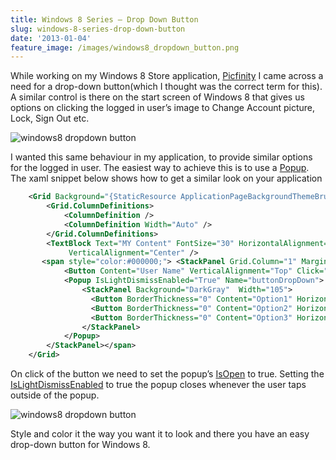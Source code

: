 ```yaml
---
title: Windows 8 Series – Drop Down Button
slug: windows-8-series-drop-down-button
date: '2013-01-04'
feature_image: /images/windows8_dropdown_button.png
---
```

While working on my Windows 8 Store application, [Picfinity](http://apps.microsoft.com/windows/en-us/app/picfinity/33ba9249-a9f4-44df-973c-21962376c3ea) I came across a need for a drop-down button(which I thought was the correct term for this). A similar control is there on the start screen of Windows 8 that gives us options on clicking the logged in user’s image to Change Account picture, Lock, Sign Out etc.

![windows8 dropdown button](/images/windows8_dropdown_button.png)

I wanted this same behaviour in my application, to provide similar options for the logged in user. The easiest way to achieve this is to use a [Popup](http://msdn.microsoft.com/en-us/library/system.windows.controls.primitives.popup.aspx). The xaml snippet below shows how to get a similar look on your application

```xml
    <Grid Background="{StaticResource ApplicationPageBackgroundThemeBrush}">
        <Grid.ColumnDefinitions>
            <ColumnDefinition />
            <ColumnDefinition Width="Auto" />
        </Grid.ColumnDefinitions>
        <TextBlock Text="MY Content" FontSize="30" HorizontalAlignment="Center"
             VerticalAlignment="Center" />
       <span style="color:#000000;"> <StackPanel Grid.Column="1" Margin="0,10,30,0" >
            <Button Content="User Name" VerticalAlignment="Top" Click="Button_Click_1" />
            <Popup IsLightDismissEnabled="True" Name="buttonDropDown">
                <StackPanel Background="DarkGray"  Width="105">
                  <Button BorderThickness="0" Content="Option1" HorizontalAlignment="Stretch" />
                  <Button BorderThickness="0" Content="Option2" HorizontalAlignment="Stretch" />
                  <Button BorderThickness="0" Content="Option3" HorizontalAlignment="Stretch" />
                </StackPanel>
            </Popup>
        </StackPanel></span>
    </Grid>


```

On click of the button we need to set the popup’s [IsOpen](http://msdn.microsoft.com/en-us/library/system.windows.controls.primitives.popup.isopen.aspx) to true. Setting the [IsLightDismissEnabled](http://msdn.microsoft.com/en-us/library/windows/apps/windows.ui.xaml.controls.primitives.popup.islightdismissenabled) to true the popup closes whenever the user taps outside of the popup.

![windows8 dropdown button](/images/windows8_dropdown_button_plain.png)

Style and color it the way you want it to look and there you have an easy drop-down button for Windows 8.

